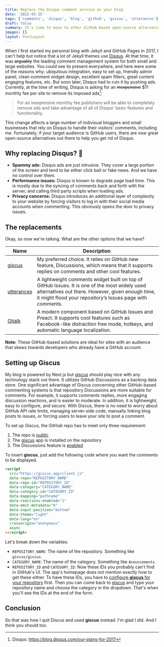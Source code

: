```yaml
---
title: Replace the Disqus comment service on your blog
date: '2022-03-25'
tags: ['comments', 'disqus', 'blog', 'github', 'giscus', 'utterances']
draft: false
summary: It's time to move to other GitHub-based open-source alternatives...
images: []
layout: PostLayout
---
```


When I first started my personal blog with Jekyll and GitHub Pages in 2017, I can't help but notice that a lot of Jekyll themes use [Disqus](https://disqus.com/). At that time, it was ~~arguably~~ the leading comment management system for both small and large websites. You could see its present everywhere, and here were some of the reasons why: ubiquitous integration, easy to set up, friendly admin panel, clean comment widget design, excellent spam filters, great content engaging features, etc. But soon later, Disqus had to ruin it by pushing ads. Currently, at the time of writing, Disqus is asking for an ~~inexpensive~~ $11 monthly fee per site to remove its imposed ads[^1]:

[^1]: Disqus: https://blog.disqus.com/our-plans-for-2017

> For an inexpensive monthly fee publishers will be able to completely remove ads and take advantage of all of Disqus’ basic features and functionality.

This change affects a large number of indivisual bloggers and small businesses that rely on Disqus to handle their visitors’ comments, including me. Fortunately, if your target audience is GitHub users, there are now great open-source alternatives out there to help you get rid of Disqus.

## Why replacing Disqus? 🧐

- **Spammy ads:** Disqus ads are just intrusive. They cover a large portion of the screen and tend to be either click bait or fake news. And we have no control over them.
- **Performance issues:** Disqus is known to degrade page load time. This is mostly due to the syncing of comments back and forth with the server, and calling third party scripts when loading ads.
- **Privacy concerns:** Disqus introduces an additional layer of complexity to your website by forcing visitors to log in with their social media accounts when commenting. This obviously opens the door to privacy issues.

## The replacements

Okay, so now we're talking. What are the other options that we have?

| Name                                | Description                                                                                                                                                                                                    |
| ----------------------------------- | -------------------------------------------------------------------------------------------------------------------------------------------------------------------------------------------------------------- |
| [giscus](https://giscus.app/)       | My preferred choice. It relies on GitHub new feature, Discussions, which means that it supports replies on comments and other cool features.                                                                   |
| [utterances](https://utteranc.es/)  | A lightweight comments widget built on top of GitHub Issues. It is one of the most widely used alternatives out there. However, given enough time, it might flood your repository’s Issues page with comments. |
| [Gitalk](https://gitalk.github.io/) | A modern component based on GitHub Issues and Preact. It supports cool features such as Facebook-like distraction free mode, hotkeys, and automatic language localization.                                     |

**Note:** These GitHub-based solutions are ideal for sites with an audience that skews towards developers who already have a GitHub account.

## Setting up Giscus

My blog is powered by Next.js but [giscus](https://giscus.app/) should play nice with any technology stack out there. It utilizes GitHub Discussions as a backing data store. One significant advantage of Giscus concerning other GitHub-based commenting systems is that repository Discussions are more suitable for comments. For example, it supports comments replies, more engaging discussion reactions, and is easier to moderate. In addition, it is lightweight, easy to configure, and secure. With Giscus, there is no need to worry about GitHub API rate limits, managing server-side code, manually linking blog posts to issues, or forcing users to leave your site to post a comment.

To set up Giscus, the GitHub repo has to meet only three requirement:

1. The repo is [public](https://docs.github.com/en/github/administering-a-repository/managing-repository-settings/setting-repository-visibility#making-a-repository-public)
2. The [giscus](https://giscus.app/) app is installed on the repository
3. The Discussions feature is [enabled](https://docs.github.com/en/github/administering-a-repository/managing-repository-settings/enabling-or-disabling-github-discussions-for-a-repository)

To insert **giscus**, just add the following code where you want the comments to be displayed.

```html {3-6} showLineNumbers
<script
  src="https://giscus.app/client.js"
  data-repo="REPOSITORY_NAME"
  data-repo-id="REPOSITORY_ID"
  data-category="CATEGORY_NAME"
  data-category-id="CATEGORY_ID"
  data-mapping="pathname"
  data-reactions-enabled="1"
  data-emit-metadata="0"
  data-input-position="bottom"
  data-theme="light"
  data-lang="en"
  crossorigin="anonymous"
  async
></script>
```

Let's break down the variables:

- `REPOSITORY_NAME`: The name of the repository. Something like `giscus/giscus`.
- `CATEGORY_NAME`: The name of the category. Something like `Anouncements`.
- `REPOSITORY_ID` and `CATEGORY_ID`: Now these IDs you probably can't find in GitHub's UI. The app's homepage does not mention exactly how to get these either. To have these IDs, you have to [configure **giscus** for your repository](https://github.com/apps/giscus) first. Then you can come back to [giscus](https://giscus.app/) and type your repository name and choose the category in the dropdown. That's when you'll see the IDs at the end of the form.

## Conclusion

So that was how I quit Discus and used **giscus** instead. I'm glad I did. And I think you should too.
